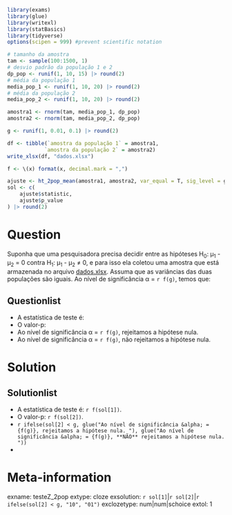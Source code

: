 ```r
library(exams)
library(glue)
library(writexl)
library(statBasics)
library(tidyverse)
options(scipen = 999) #prevent scientific notation

# tamanho da amostra
tam <- sample(100:1500, 1)
# desvio padrão da população 1 e 2
dp_pop <- runif(1, 10, 15) |> round(2)
# média da população 1
media_pop_1 <- runif(1, 10, 20) |> round(2)
# média da população 2
media_pop_2 <- runif(1, 10, 20) |> round(2)

amostra1 <- rnorm(tam, media_pop_1, dp_pop)
amostra2 <- rnorm(tam, media_pop_2, dp_pop)

g <- runif(1, 0.01, 0.1) |> round(2)

df <- tibble(`amostra da população 1` = amostra1,
            `amostra da população 2` = amostra2)
write_xlsx(df, "dados.xlsx")

f <- \(x) format(x, decimal.mark = ",")

ajuste <- ht_2pop_mean(amostra1, amostra2, var_equal = T, sig_level = g)
sol <- c(
    ajuste$statistic,
    ajuste$p_value
) |> round(2)
```

Question
========

Suponha que uma pesquisadora precisa decidir entre as hipóteses H~0~: &mu;~1~ - &mu;~2~ = 0  contra H~1~: &mu;~1~ - &mu;~2~ &#8800; 0, e para isso ela coletou uma amostra que está armazenada no arquivo [dados.xlsx](dados.xlsx). Assuma que as variâncias das duas populações são iguais.  Ao nível de significância &alpha; = `r f(g)`, temos que:

Questionlist
------------

* A estatística de teste é: 
* O valor-p: 
* Ao nível de significância &alpha; = `r f(g)`, rejeitamos a hipótese nula.
* Ao nível de significância &alpha; = `r f(g)`, não rejeitamos a hipótese nula.

Solution
========
Solutionlist
------------

* A estatística de teste é: `r f(sol[1])`.
* O valor-p: `r f(sol[2])`.
* `r ifelse(sol[2] < g, glue("Ao nível de significância &alpha; = {f(g)}, rejeitamos a hipótese nula. "), glue("Ao nível de significância &alpha; = {f(g)}, **NÃO** rejeitamos a hipótese nula. "))` 
*  

Meta-information
================
exname: testeZ_2pop
extype: cloze
exsolution: `r sol[1]`|`r sol[2]`|`r ifelse(sol[2] < g, "10", "01")`
exclozetype: num|num|schoice
extol: 1